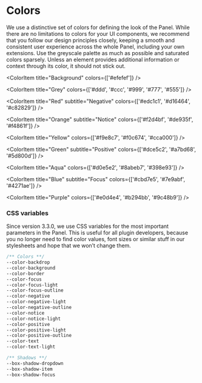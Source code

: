 
<Meta
  title="Design System | Colors"
/>

# Colors

We use a distinctive set of colors for defining the look of the Panel. While there are no limitations to colors for your UI components, we recommend that you follow our design principles closely, keeping a smooth and consistent user experience across the whole Panel, including your own extensions. Use the greyscale palette as much as possible and saturated colors sparsely. Unless an element provides additional information or context through its color, it should not stick out.


<ColorPalette>
  <ColorItem
    title="BW"
    subtitle="Text"
    colors={['#fff', '#000']}
  />

  <ColorItem
    title="Background"
    colors={['#efefef']}
  />

  <ColorItem
    title="Grey"
    colors={['#ddd', '#ccc', '#999', '#777', '#555']}
  />

  <ColorItem
    title="Red"
    subtitle="Negative"
    colors={['#edc1c1', '#d16464', '#c82829']}
  />

  <ColorItem
    title="Orange"
    subtitle="Notice"
    colors={['#f2d4bf', '#de935f', '#f4861f']}
  />

  <ColorItem
    title="Yellow"
    colors={['#f9e8c7', '#f0c674', '#cca000']}
  />

  <ColorItem
    title="Green"
    subtitle="Positive"
    colors={['#dce5c2', '#a7bd68', '#5d800d']}
  />

  <ColorItem
    title="Aqua"
    colors={['#d0e5e2', '#8abeb7', '#398e93']}
  />

  <ColorItem
    title="Blue"
    subtitle="Focus"
    colors={['#cbd7e5', '#7e9abf', '#4271ae']}
  />

  <ColorItem
    title="Purple"
    colors={['#e0d4e4', '#b294bb', '#9c48b9']}
  />

</ColorPalette>


### CSS variables

Since version 3.3.0, we use CSS variables for the most important parameters in the Panel. This is useful for all plugin developers, because you no longer need to find color values, font sizes or similar stuff in our stylesheets and hope that we won’t change them.

```css
/** Colors **/
--color-backdrop
--color-background
--color-border
--color-focus
--color-focus-light
--color-focus-outline
--color-negative
--color-negative-light
--color-negative-outline
--color-notice
--color-notice-light
--color-positive
--color-positive-light
--color-positive-outline
--color-text
--color-text-light

/** Shadows **/
--box-shadow-dropdown
--box-shadow-item
--box-shadow-focus
```
